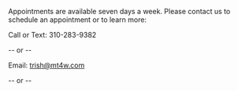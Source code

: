 Appointments are available seven days a week. Please contact us to schedule an appointment or to learn more:

Call or Text: 310-283-9382

-- or --

Email: [trish@mt4w.com](mailto:trish@mt4w.com)

-- or --